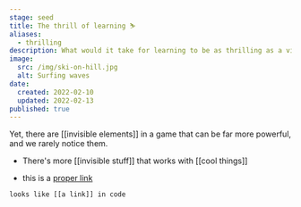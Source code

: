 ```yaml
---
stage: seed
title: The thrill of learning ⛷️
aliases:
  - thrilling
description: What would it take for learning to be as thrilling as a video game, a blockbuster movie, or an extreme sport?
image:
  src: /img/ski-on-hill.jpg
  alt: Surfing waves
date:
  created: 2022-02-10
  updated: 2022-02-13
published: true
---
```


Yet, there are [[invisible elements]] in a game that can be far more powerful, and we rarely notice them.

- There's more [[invisible stuff]] that works with [[cool things]]

- this is a [proper link](https://github.com/rehypejs/rehype/blob/main/doc/plugins.md)

```
looks like [[a link]] in code
```
